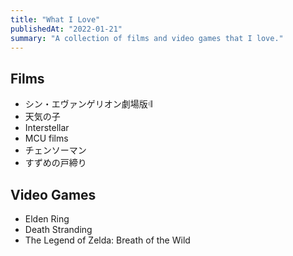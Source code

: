```yaml
---
title: "What I Love"
publishedAt: "2022-01-21"
summary: "A collection of films and video games that I love."
---
```


## Films

- シン・エヴァンゲリオン劇場版𝄇
- 天気の子
- Interstellar
- MCU films
- チェンソーマン
- すずめの戸締り

## Video Games

- Elden Ring
- Death Stranding
- The Legend of Zelda: Breath of the Wild